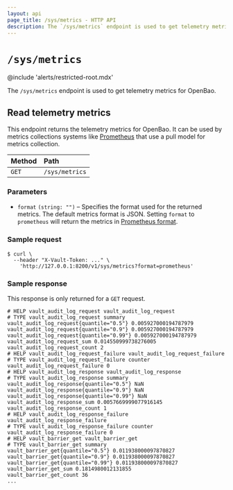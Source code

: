 ```yaml
---
layout: api
page_title: /sys/metrics - HTTP API
description: The `/sys/metrics` endpoint is used to get telemetry metrics for OpenBao.
---
```


# `/sys/metrics`

@include 'alerts/restricted-root.mdx'

The `/sys/metrics` endpoint is used to get telemetry metrics for OpenBao.

## Read telemetry metrics

This endpoint returns the telemetry metrics for OpenBao. It can be used by metrics
collections systems like [Prometheus](https://prometheus.io) that use a pull
model for metrics collection.

| Method | Path           |
| :----- | :------------- |
| `GET`  | `/sys/metrics` |

### Parameters

- `format` `(string: "")` – Specifies the format used for the returned metrics. The
  default metrics format is JSON. Setting `format` to `prometheus` will return the
  metrics in [Prometheus format](https://prometheus.io/docs/instrumenting/exposition_formats/#text-based-format).

### Sample request

```shell-session
$ curl \
  --header "X-Vault-Token: ..." \
    'http://127.0.0.1:8200/v1/sys/metrics?format=prometheus'
```

### Sample response

This response is only returned for a `GET` request.

```
# HELP vault_audit_log_request vault_audit_log_request
# TYPE vault_audit_log_request summary
vault_audit_log_request{quantile="0.5"} 0.005927000194787979
vault_audit_log_request{quantile="0.9"} 0.005927000194787979
vault_audit_log_request{quantile="0.99"} 0.005927000194787979
vault_audit_log_request_sum 0.014550999738276005
vault_audit_log_request_count 2
# HELP vault_audit_log_request_failure vault_audit_log_request_failure
# TYPE vault_audit_log_request_failure counter
vault_audit_log_request_failure 0
# HELP vault_audit_log_response vault_audit_log_response
# TYPE vault_audit_log_response summary
vault_audit_log_response{quantile="0.5"} NaN
vault_audit_log_response{quantile="0.9"} NaN
vault_audit_log_response{quantile="0.99"} NaN
vault_audit_log_response_sum 0.0057669999077916145
vault_audit_log_response_count 1
# HELP vault_audit_log_response_failure vault_audit_log_response_failure
# TYPE vault_audit_log_response_failure counter
vault_audit_log_response_failure 0
# HELP vault_barrier_get vault_barrier_get
# TYPE vault_barrier_get summary
vault_barrier_get{quantile="0.5"} 0.011938000097870827
vault_barrier_get{quantile="0.9"} 0.011938000097870827
vault_barrier_get{quantile="0.99"} 0.011938000097870827
vault_barrier_get_sum 0.1814980012131855
vault_barrier_get_count 36
...
```
